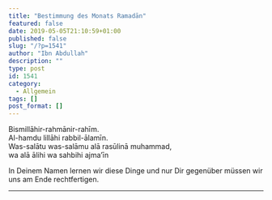 ```yaml
---
title: "Bestimmung des Monats Ramadān"
featured: false
date: 2019-05-05T21:10:59+01:00
published: false
slug: "/?p=1541"
author: "Ibn Abdullah"
description: ""
type: post
id: 1541
category:
  - Allgemein
tags: []
post_format: []
---
```


Bismillāhir-rahmānir-rahīm.  
Al-hamdu lillāhi rabbil-ālamīn.  
Was-salātu was-salāmu alā rasūlinā muhammad,  
wa alā ālihi wa sahbihi ajma’īn

In Deinem Namen lernen wir diese Dinge und nur Dir gegenüber müssen wir uns am Ende rechtfertigen.

---
